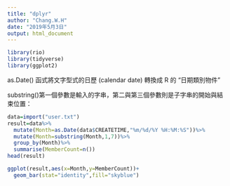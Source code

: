 ---
title: "dplyr"
author: "Chang.W.H"
date: "2019年5月3日"
output: html_document
---
```{r,include=FALSE}
library(rio)
library(tidyverse)
library(ggplot2)
```
as.Date() 函式將文字型式的日歷 (calendar date) 轉換成 R 的 “日期類別物件”

substring()第一個參數是輸入的字串，第二與第三個參數則是子字串的開始與結束位置：
```{r}
data=import("user.txt")
result=data%>%
  mutate(Month=as.Date(data$CREATETIME,"%m/%d/%Y %H:%M:%S"))%>%
  mutate(Month=substring(Month,1,7))%>%
  group_by(Month)%>%
  summarise(MemberCount=n())
head(result)
```
```{r}
ggplot(result,aes(x=Month,y=MemberCount))+
  geom_bar(stat="identity",fill="skyblue")
```

